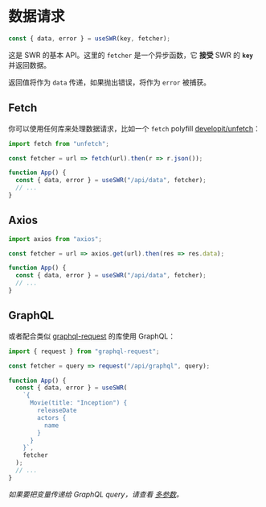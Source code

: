 # 数据请求

```js
const { data, error } = useSWR(key, fetcher);
```

这是 SWR 的基本 API。这里的 `fetcher` 是一个异步函数，它 **接受** SWR 的 **`key`** 并返回数据。

返回值将作为 `data` 传递，如果抛出错误，将作为 `error` 被捕获。

## Fetch

你可以使用任何库来处理数据请求，比如一个 `fetch` polyfill [developit/unfetch](https://github.com/developit/unfetch)：

```js
import fetch from "unfetch";

const fetcher = url => fetch(url).then(r => r.json());

function App() {
  const { data, error } = useSWR("/api/data", fetcher);
  // ...
}
```

## Axios

```js
import axios from "axios";

const fetcher = url => axios.get(url).then(res => res.data);

function App() {
  const { data, error } = useSWR("/api/data", fetcher);
  // ...
}
```

## GraphQL

或者配合类似 [graphql-request](https://github.com/prisma-labs/graphql-request) 的库使用 GraphQL：

```js
import { request } from "graphql-request";

const fetcher = query => request("/api/graphql", query);

function App() {
  const { data, error } = useSWR(
    `{
      Movie(title: "Inception") {
        releaseDate
        actors {
          name
        }
      }
    }`,
    fetcher
  );
  // ...
}
```

_如果要把变量传递给 GraphQL query，请查看 [多参数](/docs/arguments)。_
